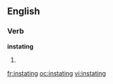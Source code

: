==English==

===Verb===
'''instating'''

# {{present participle of|[[instate]]}}

[[fr:instating]]
[[oc:instating]]
[[vi:instating]]